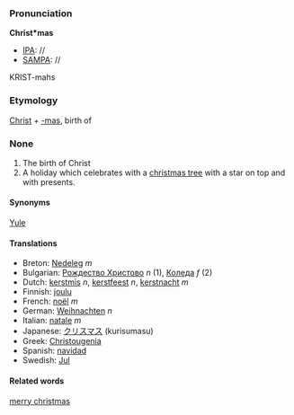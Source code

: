 ===Pronunciation===

'''Christ*mas'''
*[[IPA]]: //
*[[SAMPA]]: //
KRIST-mahs
===Etymology===

[[Christ]] + [[-mas]], birth of

===None===
#The birth of Christ
#A holiday which celebrates with a [[christmas tree]] with a star on top and with presents.

====Synonyms====
[[Yule]]

====Translations====

*Breton: [[Nedeleg]] ''m''
*Bulgarian: [[Рождество Христово]] ''n'' (1), [[Коледа]] ''f'' (2)
*Dutch: [[kerstmis]] ''n'', [[kerstfeest]] ''n'', [[kerstnacht]] ''m''
*Finnish: [[joulu]]
*French: [[noël]] ''m''
*German: [[Weihnachten]] ''n''
*Italian: [[natale]] ''m''
*Japanese: [[クリスマス]] (kurisumasu)
*Greek: [[Christougenia]]
*Spanish: [[navidad]] 
*Swedish: [[Jul]]

====Related words====
[[merry christmas]]